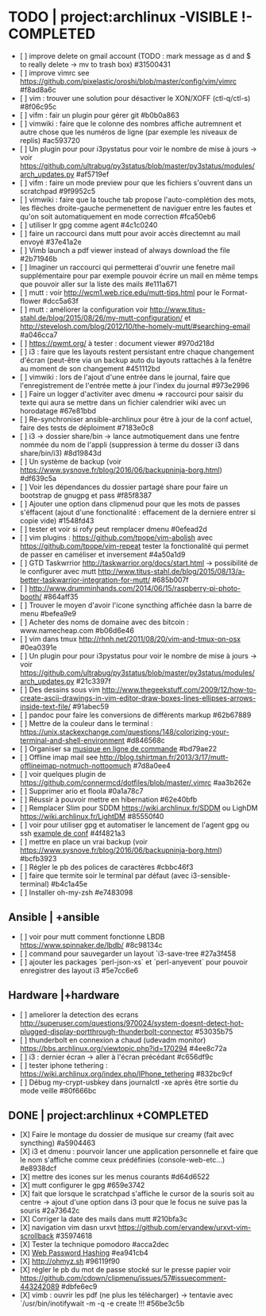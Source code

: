 = TODO | project:archlinux -VISIBLE !-COMPLETED =
* [ ] improve delete on gmail account (TODO : mark message as d and $ to really delete -> mv to trash box)  #31500431
* [ ] improve vimrc see https://github.com/pixelastic/oroshi/blob/master/config/vim/vimrc  #f8ad8a6c
* [ ] vim : trouver une solution pour désactiver le XON/XOFF (ctl-q/ctl-s)  #8f06c95c
* [ ] vifm : fair un plugin pour gérer git  #b0b0a863
* [ ] vimwiki : faire que le colonne des nombres affiche autremnent et autre chose que les numéros de ligne (par exemple les niveaux de replis)  #ac593720
* [ ] Un plugin pour pour i3pystatus pour voir le nombre de mise à jours -> voir https://github.com/ultrabug/py3status/blob/master/py3status/modules/arch_updates.py  #af5719ef
* [ ] vifm : faire un mode preview pour que les fichiers s'ouvrent dans un scratchpad  #9f9952c5
* [ ] vimwiki : faire que la touche tab propose l'auto-complétion des mots, les flèches droite-gauche permenettent de naviguer entre les fautes et qu'on soit automatiquement en mode correction  #fca50eb6
* [ ] utiliser lr gpg comme agent  #4c1c0240
* [ ] faire un raccourci dans mutt pour avoir accès directemnt au mail envoyé  #37e41a2e
* [ ] Vimb launch a pdf viewer instead of always download the file  #2b71946b
* [ ] Imaginer un raccourci qui permetterai d'ouvrir une fenetre mail supplémentaire pour par exemple pouvoir écrire un mail en même temps que pouvoir aller sur la liste des mails  #e111a671
* [ ] mutt : voir http://wcm1.web.rice.edu/mutt-tips.html pour le Format-flower  #dcc5a63f
* [ ] mutt : améliorer la configuration voir http://www.titus-stahl.de/blog/2015/08/26/my-mutt-configuration/ et http://stevelosh.com/blog/2012/10/the-homely-mutt/#searching-email  #a046cca7
* [ ] https://pwmt.org/ à tester : document viewer  #970d218d
* [ ] i3 : faire que les layouts restent persistant entre chaque changement d'écran (peut-être via un backup auto du layouts rattachés à la fenêtre au moment de son changement  #451112bd
* [ ] vimwiki : lors de l'ajout d'une entrée dans le journal, faire que l'enregistrement de l'entrée mette à jour l'index du journal  #973e2996
* [ ] Faire un logger d'activiter avec dmenu => raccourci pour saisir du texte qui aura se mettre dans un fichier calendrier wiki avec un horodatage  #67e81bbd
* [ ] Re-synchroniser ansible-archlinux pour être à jour de la conf actuel, faire des tests de déploiment  #7183e0c8
* [ ] i3 -> dossier share/bin -> lance autmotiquement dans une fentre nommée du nom de l'appli (suppression à terme du dosser i3 dans share/bin/i3)  #8d19843d
* [ ] Un système de backup (voir https://www.sysnove.fr/blog/2016/06/backupninja-borg.html)  #df639c5a
* [ ] Voir les dépendances du dossier partagé share pour faire un bootstrap de gnugpg et pass  #f85f8387
* [ ] Ajouter une option dans clipmenud pour que les mots de passes s'éffacent (ajout d'une fonctionalité : effacement de la derniere entrer si copie vide)  #1548fd43
* [ ] tester et voir si rofy peut remplacer dmenu  #0efead2d
* [ ] vim plugins : https://github.com/tpope/vim-abolish avec https://github.com/tpope/vim-repeat tester la fonctionalité qui permet de passer en caméliser et inversement  #4a50a1d9
* [ ] GTD Taskwrrior http://taskwarrior.org/docs/start.html -> possibilité de le configurer avec mutt http://www.titus-stahl.de/blog/2015/08/13/a-better-taskwarrior-integration-for-mutt/  #685b007f
* [ ] http://www.drumminhands.com/2014/06/15/raspberry-pi-photo-booth/  #864aff35
* [ ] Trouver le moyen d'avoir l'icone syncthing affichée dasn la barre de menu  #befea9e9
* [ ] Acheter des noms de domaine avec des bitcoin : www.namecheap.com  #b06d6e46
* [ ] vim dans tmux http://rhnh.net/2011/08/20/vim-and-tmux-on-osx  #0ea0391e
* [ ] Un plugin pour pour i3pystatus pour voir le nombre de mise à jours -> voir https://github.com/ultrabug/py3status/blob/master/py3status/modules/arch_updates.py  #21c3397f
* [ ] Des dessins sous vim http://www.thegeekstuff.com/2009/12/how-to-create-ascii-drawings-in-vim-editor-draw-boxes-lines-ellipses-arrows-inside-text-file/  #91abec59
* [ ] pandoc pour faire les conversions de différents markup  #62b67889
* [ ] Mettre de la couleur dans le terminal : https://unix.stackexchange.com/questions/148/colorizing-your-terminal-and-shell-environment  #d846568c
* [ ] Organiser sa [[http://beets.radbox.org/|musique en ligne de commande]]  #bd79ae22
* [ ] Offline imap mail see http://blog.tshirtman.fr/2013/3/17/mutt-offlineimap-notmuch-nottoomuch  #7d8a0ee4
* [ ] voir quelques plugin de https://github.com/connermcd/dotfiles/blob/master/.vimrc  #aa3b262e
* [ ] Supprimer ario et floola  #0a1a78c7
* [ ] Réussir à pouvoir mettre en hibernation  #62e40bfb
* [ ] Remplacer Slim pour SDDM https://wiki.archlinux.fr/SDDM ou LighDM https://wiki.archlinux.fr/LightDM  #85550f40
* [ ] voir pour utiliser gpg et automatiser le lancement de l'agent gpg ou ssh [[https://github.com/ervandew/dotfiles/blob/master/.xinitrc|example de conf]]  #4f4821a3
* [ ] mettre en place un vrai backup (voir https://www.sysnove.fr/blog/2016/06/backupninja-borg.html)  #bcfb3923
* [ ] Régler le pb des polices de caractères  #cbbc46f3
* [ ] faire que termite soir le terminal par défaut (avec i3-sensible-terminal)  #b4c1a45e
* [ ] Installer oh-my-zsh  #e7483098

== Ansible | +ansible ==
* [ ] voir pour mutt comment fonctionne LBDB https://www.spinnaker.de/lbdb/  #8c98134c
* [ ] command pour sauvegarder un layout `i3-save-tree  #27a3f458
* [ ] ajouter les packages `perl-json-xs` et `perl-anyevent` pour pouvoir enregistrer des layout i3  #5e7cc6e6

== Hardware |+hardware ==
* [ ] ameliorer la detection des ecrans http://superuser.com/questions/970024/system-doesnt-detect-hot-plugged-display-portthrough-thunderbolt-connector  #53035b75
* [ ] thunderbolt en connexion a chaud (udevadm monitor) https://bbs.archlinux.org/viewtopic.php?id=170294  #4ee8c72a
* [ ] i3 : dernier écran -> aller à l'écran précédant  #c656df9c
* [ ] tester iphone tethering : https://wiki.archlinux.org/index.php/IPhone_tethering  #832bc9cf
* [ ] Débug my-crypt-usbkey dans journalctl -xe après être sortie du mode veille  #80f666bc

== DONE | project:archlinux +COMPLETED ==
* [X] Faire le montage du dossier de musique sur creamy (fait avec syncthing)  #a5904463
* [X] i3 et dmenu : pourvoir lancer une application personnelle et faire que le nom s'affiche comme ceux prédéfinies (console-web-etc...)  #e8938dcf
* [X] mettre des icones sur les menus courants  #d64d6522
* [X] mutt configurer le gpg  #659e3742
* [X] fait que lorsque le scratchpad s'affiche le cursor de la souris soit au centre -> ajout d'une option dans i3 pour que le focus ne suive pas la souris  #2a73642c
* [X] Corriger la date des mails dans mutt  #210bfa3c
* [X] navigation vim dasn urxvt https://github.com/ervandew/urxvt-vim-scrollback  #35974618
* [X] Tester la technique pomodoro  #acca2dec
* [X] [[http://crypto.stanford.edu/PwdHash/|Web Password Hashing]]  #ea941cb4
* [X] http://ohmyz.sh  #96119f90
* [X] régler le pb du mot de passe stocké sur le presse papier voir https://github.com/cdown/clipmenu/issues/57#issuecomment-443242089  #dbfe6ec9
* [X] vimb : ouvrir les pdf (ne plus les télécharger) -> tentavie avec `/usr/bin/inotifywait -m -q -e create !!!  #56be3c5b
